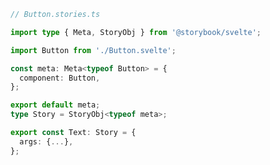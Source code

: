 ```ts
// Button.stories.ts

import type { Meta, StoryObj } from '@storybook/svelte';

import Button from './Button.svelte';

const meta: Meta<typeof Button> = {
  component: Button,
};

export default meta;
type Story = StoryObj<typeof meta>;

export const Text: Story = {
  args: {...},
};
```
